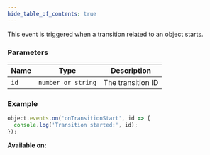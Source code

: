 ```yaml
---
hide_table_of_contents: true
---
```



This event is triggered when a transition related to an object starts.

### Parameters

| Name | Type               | Description       |
| ---- | ------------------ | ----------------- |
| `id` | `number or string` | The transition ID |

### Example

```js
object.events.on('onTransitionStart', id => {
  console.log('Transition started:', id);
});
```

**Available on:** <ClientTag />
